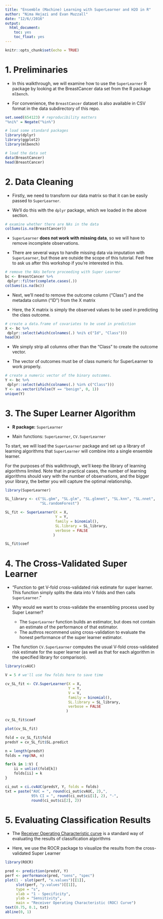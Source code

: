 ```yaml
---
title: "Ensemble (Machine) Learning with SuperLearner and H2O in R"
author: "Nima Hejazi and Evan Muzzall"
date: "12/6//2016"
output: 
  html_document: 
    toc: yes
    toc_float: yes
---
```


```r
knitr::opts_chunk$set(echo = TRUE)
```

# 1.  Preliminaries

* In this walkthrough, we will examine how to use the `SuperLearner` R package
by looking at the BreastCancer data set from the R package `mlbench`.

* For convenience, the `BreastCancer` dataset is also available in CSV format in
the data subdirectory of this repo.

```r
set.seed(654123) # reproducibility matters
"%ni%" = Negate("%in%")

# load some standard packages
library(dplyr)
library(ggplot2)
library(mlbench)

# load the data set
data(BreastCancer)
head(BreastCancer)
```

# 2.  Data Cleaning

* Firstly, we need to transform our data matrix so that it can be easily passed
to `SuperLearner`.

* We'll do this with the `dplyr` package, which we loaded in the above section.

```r
# examine whether there are NAs in the data
colSums(is.na(BreastCancer))
```

* `SuperLearner` __does not work with missing data__, so we will have to remove 
incomplete observations.

* There are several ways to handle missing data via imputation with
`SuperLearner`, but those are outside the scope of this tutorial. Feel free to
ask us after this workshop if you're interested in this.

```r
# remove the NAs before proceeding with Super Learner
bc <- BreastCancer %>%
 dplyr::filter(complete.cases(.))
colSums(is.na(bc))
```

* Next, we'll need to remove the outcome column ("Class") and the metadata
column ("ID") from the X matrix

* Here, the X matrix is simply the observed values to be used in predicting the
class outcome.

```r
# create a data.frame of covariates to be used in prediction
X <- bc %>%
 dplyr::select(which(colnames(.) %ni% c("Id", "Class")))
head(X)
```

* We simply strip all columns other than the "Class" to create the outcome
vector.

* The vector of outcomes must be of class numeric for SuperLearner to work
properly.

```r
# create a numeric vector of the binary outcomes.
Y <- bc %>%
 dplyr::select(which(colnames(.) %in% c("Class")))
Y <- as.vector(ifelse(Y == "benign", 0, 1))
unique(Y)
```

# 3.  The Super Learner Algorithm

* __R package:__ `SuperLearner`

* Main functions: `SuperLearner`, `CV.SuperLearner`

To start, we will load the `SuperLearner` package and set up a library of
learning algorithms that `SuperLearner` will combine into a single ensemble
learner.

For the purposes of this walkthrough, we'll keep the library of learning
algorithms limited. Note that in practical cases, the number of learning
algorithms should vary with the number of observations, and the bigger your
library, the better you will capture the optimal relationship.

```r
library(SuperLearner)

SL_library <- c("SL.gbm", "SL.glm", "SL.glmnet", "SL.knn", "SL.nnet", 
                "SL.randomForest")
```

```r
SL_fit <- SuperLearner(X = X,
                       Y = Y,
                       family = binomial(),
                       SL.library = SL_library,
                       verbose = FALSE
                      )
```

```r
SL_fit$coef
```

# 4.  The Cross-Validated Super Learner

* "Function to get V-fold cross-validated risk estimate for super learner. This 
function simply splits the data into V folds and then calls `SuperLearner`."

* Why would we want to cross-validate the ensembling process used by Super
Learner?
  * The `SuperLearner` function builds an estimator, but does not contain an 
    estimate of the performance of that estimator.
  * The authros recommend using cross-validation to evaluate the honest
    performance of the super learner estimator.

* The function `CV.SuperLearner` computes the usual V-fold cross-validated risk 
estimate for the super learner (as well as that for each algorithm in the
specified library for comparison).

```r
library(cvAUC)

V = 5 # we'll use few folds here to save time

cv_SL_fit <- CV.SuperLearner(X = X,
                             Y = Y,
                             V = V,
                             family = binomial(),
                             SL.library = SL_library,
                             verbose = FALSE
                            )
```

```r
cv_SL_fit$coef
```

```r
plot(cv_SL_fit)
```

```r
fold = cv_SL_fit$fold
predsY = cv_SL_fit$SL.predict

n = length(predsY)
folds = rep(NA, n)

for(k in 1:V) {
    ii = unlist(fold[k])
    folds[ii] = k
}

ci_out = ci.cvAUC(predsY, Y, folds = folds)
txt = paste("AUC = ", round(ci_out$cvAUC, 2),",
            95% CI = ", round(ci_out$ci[1], 2), "-",
            round(ci_out$ci[2], 2))
```

# 5.  Evaluating Classification Results

* The [Receiver Operating Characteristic
curve](https://en.wikipedia.org/wiki/Receiver_operating_characteristic) is a 
standard way of evaluating the results of classification algorithms

* Here, we use the ROCR package to visualize the results from the
cross-validated Super Learner

```r
library(ROCR)

pred <- prediction(predsY, Y)
perf <- performance(pred, "sens", "spec")
plot(1 - slot(perf, "x.values")[[1]],
     slot(perf, "y.values")[[1]],
     type = "s",
     xlab = "1 - Specificity",
     ylab = "Sensitivity",
     main = "Receiver Operating Characteristic (ROC) Curve")
text(0.75, 0.1, txt)
abline(0, 1)
```
